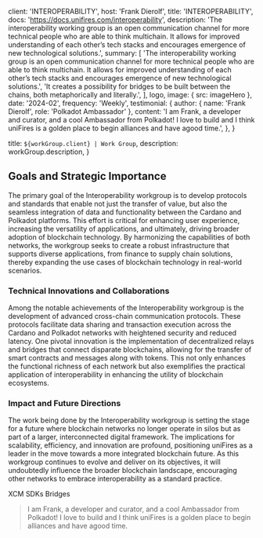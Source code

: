 
client: 'INTEROPERABILITY',
host: 'Frank Dierolf',
title: 'INTEROPERABILITY',
docs: 'https://docs.unifires.com/interoperability',
description:
'The interoperability working group is an open communication channel for more technical people who are able to think multichain. It allows for improved understanding of each other’s tech stacks and encourages emergence of new technological solutions.',
summary: [
'The interoperability working group is an open communication channel for more technical people who are able to think multichain. It allows for improved understanding of each other’s tech stacks and encourages emergence of new technological solutions.',
'It creates a possibility for bridges to be built between the chains, both metaphorically and literally.',
],
logo,
image: { src: imageHero },
date: '2024-02',
frequency: 'Weekly',
testimonial: {
author: { name: 'Frank Dierolf', role: 'Polkadot Ambassador' },
content:
'I am Frank, a developer and curator, and a cool Ambassador from Polkadot! I love to build and I think uniFires is a golden place to begin alliances and have agood time.',
},
}

title: `${workGroup.client} | Work Group`,
description: workGroup.description,
}

## Goals and Strategic Importance

The primary goal of the Interoperability workgroup is to develop protocols and standards that enable not just the transfer of value, but also the seamless integration of data and functionality between the Cardano and Polkadot platforms. This effort is critical for enhancing user experience, increasing the versatility of applications, and ultimately, driving broader adoption of blockchain technology. By harmonizing the capabilities of both networks, the workgroup seeks to create a robust infrastructure that supports diverse applications, from finance to supply chain solutions, thereby expanding the use cases of blockchain technology in real-world scenarios.

### Technical Innovations and Collaborations

Among the notable achievements of the Interoperability workgroup is the development of advanced cross-chain communication protocols. These protocols facilitate data sharing and transaction execution across the Cardano and Polkadot networks with heightened security and reduced latency. One pivotal innovation is the implementation of decentralized relays and bridges that connect disparate blockchains, allowing for the transfer of smart contracts and messages along with tokens. This not only enhances the functional richness of each network but also exemplifies the practical application of interoperability in enhancing the utility of blockchain ecosystems.

### Impact and Future Directions

The work being done by the Interoperability workgroup is setting the stage for a future where blockchain networks no longer operate in silos but as part of a larger, interconnected digital framework. The implications for scalability, efficiency, and innovation are profound, positioning uniFires as a leader in the move towards a more integrated blockchain future. As this workgroup continues to evolve and deliver on its objectives, it will undoubtedly influence the broader blockchain landscape, encouraging other networks to embrace interoperability as a standard practice.

<TagList>
  <TagListItem>XCM</TagListItem>
  <TagListItem>SDKs</TagListItem>
  <TagListItem>Bridges</TagListItem>
</TagList>

<Blockquote
  author={{ name: 'Frank Dierolf', role: 'Polkadot Ambassador' }}
  image={{ src: headshot }}
>
  I am Frank, a developer and curator, and a cool Ambassador from Polkadot! I love to build and I think uniFires is a golden place to begin alliances and have agood time.
</Blockquote>
